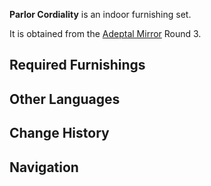 {{Furnishing Infobox
|id             = 350015
|image          = Furnishing Set Parlor Cordiality Display.png
|category       = Indoor Set
|subcategory    = Set
|rarity         = 4
|adeptal_energy = 420
|load           = 1,404
|description    = The sconces that light up this reception area suffuse the area with warmth that relaxes the body and soul. Add on a few cups of strong wine, and you've got everything you need to talk down even some aggressive Snezhnayan businesspeople.
|blueprint      = Adeptal Mirror
|adeptal mirror = 3
}}
'''Parlor Cordiality''' is an indoor furnishing set.

It is obtained from the [[Adeptal Mirror]] Round 3.

==Required Furnishings==
{{Recipe
|type = Furnishing Set
|Soft Lounge Sofa = 2
|Potted Plant: Crystalline Breeze = 1
|Red Pine Wood Round Stool = 1
|Northern Stone Hearth = 1
|Mondstadt Rug: Crimson Ardor = 1
|sort = Soft Lounge Sofa,Potted Plant: Crystalline Breeze,Red Pine Wood Round Stool,Northern Stone Hearth,Mondstadt Rug: Crimson Ardor
|yield = 0
}}

==Other Languages==
{{Other Languages
|en      = Parlor Cordiality
|zhs     = 会客室的温暖防线
|zhs_rm  = Huìkè-shì de Wēnnuǎn Fángxiàn
|zht     = 會客室的溫暖防線
|zht_rm  = Huìkè-shì de Wēnnuǎn Fángxiàn
|zh_tl   = The Parlor's Warm Line of Defense
|ja      = ゲストルームの暖かさ
|ja_rm   = Gesuto Ruumu no Atatakasa
|ja_tl   = Guest Room's Warmth
|ko      = 응접실의 난방시설
|ko_rm   = Eungjeopsil-ui Nanbangsiseol
|ko_tl   = Heating Equipment in Living Room
|es      = Salón de recepción de invitados
|es_tl   = 
|fr      = « Cordialité au salon »
|fr_tl   = "Cordiality in the Living Room"
|ru      = Тёплая гостиная
|ru_tl   = 
|th      = การต้อนรับที่แสนอบอุ่นในห้องรับรอง
|th_rm   = 
|th_tl   = 
|vi      = Phòng Tuyến Ấm Áp Phòng Tiếp Khách
|vi_tl   = 
|de      = Salonherzlichkeit
|de_tl   = Parlor Cordiality
|id      = Ruang Tamu yang Ramah
|id_tl   = Friendly Living Room
|pt      = Cordialidade do Saguão
|pt_tl   = 
}}

==Change History==
{{Change History|1.5}}

==Navigation==
{{Furnishing Navbox/Sets|type=regular}}